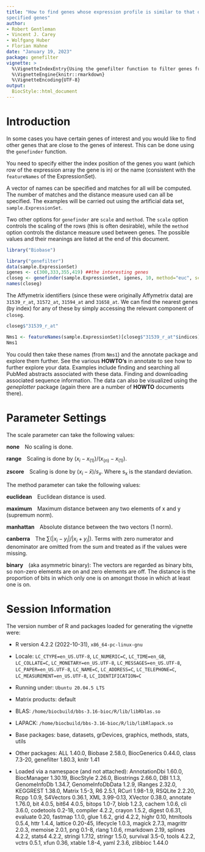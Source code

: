 ```yaml
---
title: "How to find genes whose expression profile is similar to that of
specified genes"
author:  
- Robert Gentleman
- Vincent J. Carey
- Wolfgang Huber
- Florian Hahne
date: "January 19, 2023"
package: genefilter
vignette: >
  %\VignetteIndexEntry{Using the genefilter function to filter genes from a microarray dataset}
  %\VignetteEngine{knitr::rmarkdown}
  %\VignetteEncoding{UTF-8}
output:
  BiocStyle::html_document
---
```


# Introduction
In some cases you have certain genes of interest and you would like to find other genes that are close to the genes of interest. This can be done using the `genefinder` function.  

You need to specify either the index position of the genes you want (which row of the expression array the gene is in) or the name (consistent with the `featureNames` of the ExpressionSet).  

A vector of names can be specified and matches for all will be computed. The number of matches
and the distance measure used can all be specified. The examples will be carried out using the artificial data set, `sample.ExpressionSet`.  

Two other options for `genefinder` are `scale` and `method`. The `scale` option controls the scaling of the rows (this is often desirable), while the `method` option controls the distance measure used between genes. The possible values and their meanings are listed at the end of this document.
```r
library("Biobase")
```
```r
library("genefilter")
data(sample.ExpressionSet)
igenes <- c(300,333,355,419) ##the interesting genes
closeg <- genefinder(sample.ExpressionSet, igenes, 10, method="euc", scale="none")
names(closeg)
``` 

The Affymetrix identifiers (since these were originally Affymetrix data) are `31539_r_at`, `31572_at`, `31594_at` and `31658_at`. We can find the nearest genes (by index) for any of these by simply accessing the relevant component of `closeg`.
```r
closeg$"31539_r_at"
```
```r
Nms1 <- featureNames(sample.ExpressionSet)[closeg$"31539_r_at"$indices]
Nms1
```
You could then take these names (from `Nms1`) and the annotate package and explore them further. See the various **HOWTO's** in annotate to see how to further explore your data. Examples include finding and searching all PubMed abstracts associated with these data. Finding and downloading associated sequence information. The data can also be visualized using the *geneplotter* package (again there are a number of **HOWTO** documents there).  

# Parameter Settings

The scale parameter can take the following values:  

**none**&emsp;No scaling is done.  

**range**&emsp;Scaling is done by $(x_{i} − x_{(1)})/(x_{(n)} − x_{(1)})$.  

**zscore**&emsp;Scaling is done by $(x_{i} − \bar{x})/s_{x}$. Where s~x~ is the standard deviation.  

The method parameter can take the following values:  

**euclidean**&emsp;Euclidean distance is used.  

**maximum**&emsp;Maximum distance between any two elements of x and y (supremum norm).  

**manhattan**&emsp;Absolute distance between the two vectors (1 norm).

**canberra**&emsp;The $\sum(|x_{i} − y_{i}|/|x_{i} + y_{i}|)$. Terms with zero numerator and denominator are omitted from the sum and treated as if the values were missing.  

**binary**&emsp;(aka asymmetric binary): The vectors are regarded as binary bits, so non-zero elements are on and zero elements are off. The distance is the proportion of bits in which only one is on amongst those in which at least one is on.  

# Session Information  

The version number of R and packages loaded for generating the vignette were:  

* R version 4.2.2 (2022-10-31), `x86_64-pc-linux-gnu`  

* Locale: `LC_CTYPE=en_US.UTF-8`, `LC_NUMERIC=C`, `LC_TIME=en_GB`, `LC_COLLATE=C`,
`LC_MONETARY=en_US.UTF-8`, `LC_MESSAGES=en_US.UTF-8`, `LC_PAPER=en_US.UTF-8`, `LC_NAME=C`,
`LC_ADDRESS=C`, `LC_TELEPHONE=C`, `LC_MEASUREMENT=en_US.UTF-8`, `LC_IDENTIFICATION=C`  

* Running under: `Ubuntu 20.04.5 LTS`  

* Matrix products: default  

* BLAS: `/home/biocbuild/bbs-3.16-bioc/R/lib/libRblas.so`  

* LAPACK: `/home/biocbuild/bbs-3.16-bioc/R/lib/libRlapack.so`  

* Base packages: base, datasets, grDevices, graphics, methods, stats, utils  

* Other packages: ALL 1.40.0, Biobase 2.58.0, BiocGenerics 0.44.0, class 7.3-20, genefilter 1.80.3,
knitr 1.41  

* Loaded via a namespace (and not attached): AnnotationDbi 1.60.0, BiocManager 1.30.19,
BiocStyle 2.26.0, Biostrings 2.66.0, DBI 1.1.3, GenomeInfoDb 1.34.7, GenomeInfoDbData 1.2.9,
IRanges 2.32.0, KEGGREST 1.38.0, Matrix 1.5-3, R6 2.5.1, RCurl 1.98-1.9, RSQLite 2.2.20,
Rcpp 1.0.9, S4Vectors 0.36.1, XML 3.99-0.13, XVector 0.38.0, annotate 1.76.0, bit 4.0.5,
bit64 4.0.5, bitops 1.0-7, blob 1.2.3, cachem 1.0.6, cli 3.6.0, codetools 0.2-18, compiler 4.2.2,
crayon 1.5.2, digest 0.6.31, evaluate 0.20, fastmap 1.1.0, glue 1.6.2, grid 4.2.2, highr 0.10,
htmltools 0.5.4, httr 1.4.4, lattice 0.20-45, lifecycle 1.0.3, magick 2.7.3, magrittr 2.0.3,
memoise 2.0.1, png 0.1-8, rlang 1.0.6, rmarkdown 2.19, splines 4.2.2, stats4 4.2.2, stringi 1.7.12,
stringr 1.5.0, survival 3.5-0, tools 4.2.2, vctrs 0.5.1, xfun 0.36, xtable 1.8-4, yaml 2.3.6,
zlibbioc 1.44.0  


  

      